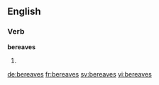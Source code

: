 ==English==

===Verb===
'''bereaves'''

# {{third-person singular of|bereave}}

[[de:bereaves]]
[[fr:bereaves]]
[[sv:bereaves]]
[[vi:bereaves]]